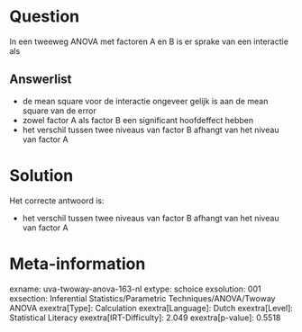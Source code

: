 Question
========

In een tweeweg ANOVA met factoren A en B is er sprake van een interactie
als


Answerlist
----------

* de mean square voor de interactie ongeveer gelijk is aan de mean square van de error
* zowel factor A als factor B een significant hoofdeffect hebben
* het verschil tussen twee niveaus van factor B afhangt van het niveau van factor A

Solution
========

Het correcte antwoord is: 

* het verschil tussen twee niveaus van factor B afhangt van het niveau van factor A

Meta-information
================
exname: uva-twoway-anova-163-nl
extype: schoice
exsolution: 001
exsection: Inferential Statistics/Parametric Techniques/ANOVA/Twoway ANOVA
exextra[Type]: Calculation
exextra[Language]: Dutch
exextra[Level]: Statistical Literacy
exextra[IRT-Difficulty]: 2.049
exextra[p-value]: 0.5518
